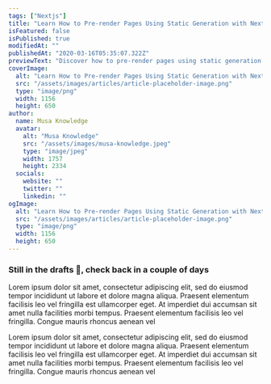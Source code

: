 ```yaml
---
tags: ["Nextjs"]
title: "Learn How to Pre-render Pages Using Static Generation with Next.js"
isFeatured: false
isPublished: true
modifiedAt: ""
publishedAt: "2020-03-16T05:35:07.322Z"
previewText: "Discover how to pre-render pages using static generation with Next.js. In this article, we'll explore the basics of static generation and how it can be used to improve the performance and SEO of your Next.js applications. We'll cover the syntax and usage of static generation with Next.js, as well as some common use cases and best practices. By the end of this article, you'll have a solid understanding of how to leverage static generation to optimize your Next.js applications for speed, scalability, and search engine visibility."
coverImage:
  alt: "Learn How to Pre-render Pages Using Static Generation with Next.js By Knowledge Musa"
  src: "/assets/images/articles/article-placeholder-image.png"
  type: "image/png"
  width: 1156
  height: 650
author:
  name: Musa Knowledge
  avatar:
    alt: "Musa Knowledge"
    src: "/assets/images/musa-knowledge.jpeg"
    type: "image/jpeg"
    width: 1757
    height: 2334
  socials:
    website: ""
    twitter: ""
    linkedin: ""
ogImage:
  alt: "Learn How to Pre-render Pages Using Static Generation with Next.js By Knowledge Musa"
  src: "/assets/images/articles/article-placeholder-image.png"
  type: "image/png"
  width: 1156
  height: 650
---
```


### Still in the drafts 🙈, check back in a couple of days

Lorem ipsum dolor sit amet, consectetur adipiscing elit, sed do eiusmod tempor incididunt ut labore et dolore magna aliqua. Praesent elementum facilisis leo vel fringilla est ullamcorper eget. At imperdiet dui accumsan sit amet nulla facilities morbi tempus. Praesent elementum facilisis leo vel fringilla. Congue mauris rhoncus aenean vel

Lorem ipsum dolor sit amet, consectetur adipiscing elit, sed do eiusmod tempor incididunt ut labore et dolore magna aliqua. Praesent elementum facilisis leo vel fringilla est ullamcorper eget. At imperdiet dui accumsan sit amet nulla facilities morbi tempus. Praesent elementum facilisis leo vel fringilla. Congue mauris rhoncus aenean vel
